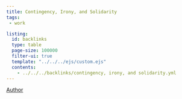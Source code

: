 ```yaml
---
title: Contingency, Irony, and Solidarity
tags:
 - work

listing:
  id: backlinks
  type: table
  page-size: 100000
  filter-ui: true
  template: "../../../ejs/custom.ejs"
  contents:
    - ../../../backlinks/contingency, irony, and solidarity.yml
---
```


[Author](/docs/phil/people/Richard Rorty.html)